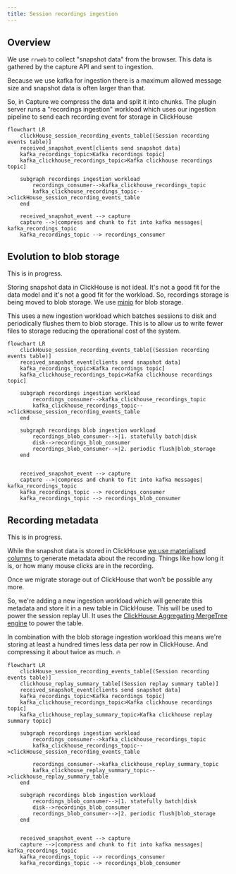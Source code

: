 ```yaml
---
title: Session recordings ingestion
---
```


## Overview

We use `rrweb` to collect "snapshot data" from the browser. This data is gathered by the capture API and sent to ingestion.

Because we use kafka for ingestion there is a maximum allowed message size and snapshot data is often larger than that. 

So, in Capture we compress the data and split it into chunks. The plugin server runs a "recordings ingestion" workload which uses our ingestion pipeline to send each recording event for storage in ClickHouse

```mermaid
flowchart LR
    clickHouse_session_recording_events_table[(Session recording events table)]
    received_snapshot_event[clients send snapshot data]
    kafka_recordings_topic>Kafka recordings topic]
    kafka_clickhouse_recordings_topic>Kafka clickhouse recordings topic]

    subgraph recordings ingestion workload
        recordings_consumer-->kafka_clickhouse_recordings_topic
        kafka_clickhouse_recordings_topic-->clickHouse_session_recording_events_table
    end

    received_snapshot_event --> capture
    capture -->|compress and chunk to fit into kafka messages| kafka_recordings_topic
    kafka_recordings_topic --> recordings_consumer
```

## Evolution to blob storage

This is in progress.

Storing snapshot data in ClickHouse is not ideal. It's not a good fit for the data model and it's not a good fit for the workload. So, recordings storage is being moved to blob storage. We use [minio](https://min.io/product/kubernetes) for blob storage. 

This uses a new ingestion workload which batches sessions to disk and periodically flushes them to blob storage. This is to allow us to write fewer files to storage reducing the operational cost of the system.

```mermaid
flowchart LR
    clickHouse_session_recording_events_table[(Session recording events table)]
    received_snapshot_event[clients send snapshot data]
    kafka_recordings_topic>Kafka recordings topic]
    kafka_clickhouse_recordings_topic>Kafka clickhouse recordings topic]

    subgraph recordings ingestion workload
        recordings_consumer-->kafka_clickhouse_recordings_topic
        kafka_clickhouse_recordings_topic-->clickHouse_session_recording_events_table
    end

    subgraph recordings blob ingestion workload
        recordings_blob_consumer-->|1. statefully batch|disk
        disk-->recordings_blob_consumer
        recordings_blob_consumer-->|2. periodic flush|blob_storage
    end


    received_snapshot_event --> capture
    capture -->|compress and chunk to fit into kafka messages| kafka_recordings_topic
    kafka_recordings_topic --> recordings_consumer
    kafka_recordings_topic --> recordings_blob_consumer
```


## Recording metadata

This is in progress.

While the snapshot data is stored in ClickHouse [we use materialised columns](https://posthog.com/blog/clickhouse-materialized-columns) to generate metadata about the recording. Things like how long it is, or how many mouse clicks are in the recording.

Once we migrate storage out of ClickHouse that won't be possible any more.

So, we're adding a new ingestion workload which will generate this metadata and store it in a new table in ClickHouse. This will be used to power the session replay UI. It uses the [ClickHouse Aggregating MergeTree engine](https://clickhouse.com/docs/en/engines/table-engines/mergetree-family/aggregatingmergetree) to power the table. 

In combination with the blob storage ingestion workload this means we're storing at least a hundred times less data per row in ClickHouse. And compressing it about twice as much. 🔥

```mermaid
flowchart LR
    clickHouse_session_recording_events_table[(Session recording events table)]
    clickhouse_replay_summary_table[(Session replay summary table)]
    received_snapshot_event[clients send snapshot data]
    kafka_recordings_topic>Kafka recordings topic]
    kafka_clickhouse_recordings_topic>Kafka clickhouse recordings topic]
    kafka_clickhouse_replay_summary_topic>Kafka clickhouse replay summary topic]

    subgraph recordings ingestion workload
        recordings_consumer-->kafka_clickhouse_recordings_topic
        kafka_clickhouse_recordings_topic-->clickHouse_session_recording_events_table

        recordings_consumer-->kafka_clickhouse_replay_summary_topic
        kafka_clickhouse_replay_summary_topic-->clickhouse_replay_summary_table
    end

    subgraph recordings blob ingestion workload
        recordings_blob_consumer-->|1. statefully batch|disk
        disk-->recordings_blob_consumer
        recordings_blob_consumer-->|2. periodic flush|blob_storage
    end


    received_snapshot_event --> capture
    capture -->|compress and chunk to fit into kafka messages| kafka_recordings_topic
    kafka_recordings_topic --> recordings_consumer
    kafka_recordings_topic --> recordings_blob_consumer
```